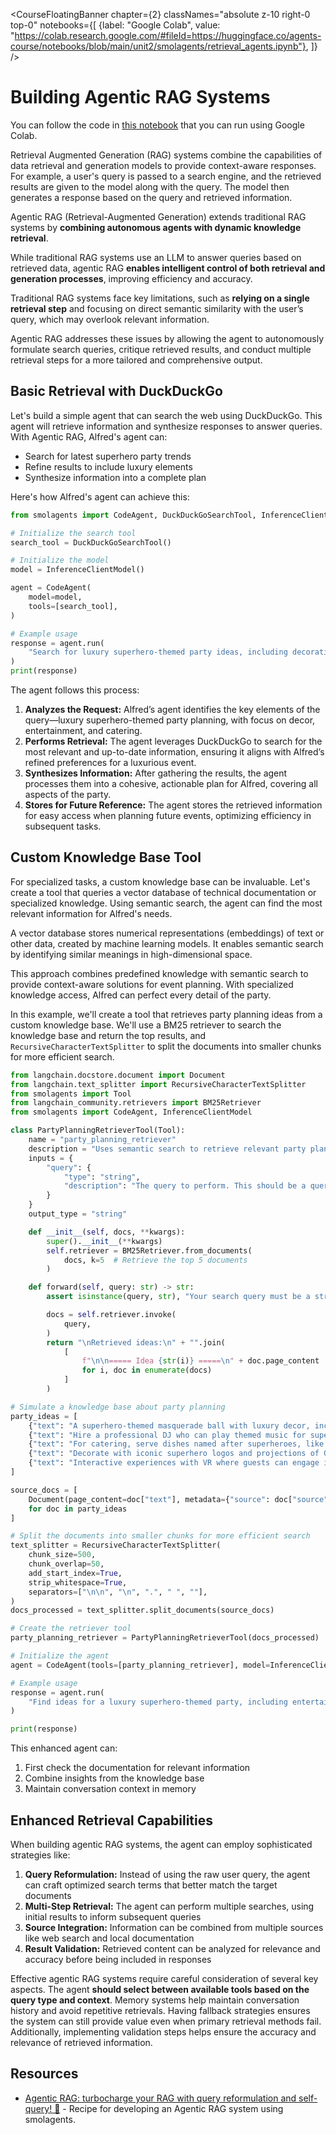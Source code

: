 <CourseFloatingBanner chapter={2}
  classNames="absolute z-10 right-0 top-0"
  notebooks={[
    {label: "Google Colab", value: "https://colab.research.google.com/#fileId=https://huggingface.co/agents-course/notebooks/blob/main/unit2/smolagents/retrieval_agents.ipynb"},
]} />

# Building Agentic RAG Systems

<Tip>
You can follow the code in <a href="https://huggingface.co/agents-course/notebooks/blob/main/unit2/smolagents/retrieval_agents.ipynb" target="_blank">this notebook</a> that you can run using Google Colab.
</Tip>

Retrieval Augmented Generation (RAG) systems combine the capabilities of data retrieval and generation models to provide context-aware responses. For example, a user's query is passed to a search engine, and the retrieved results are given to the model along with the query. The model then generates a response based on the query and retrieved information.

Agentic RAG (Retrieval-Augmented Generation) extends traditional RAG systems by **combining autonomous agents with dynamic knowledge retrieval**. 

While traditional RAG systems use an LLM to answer queries based on retrieved data, agentic RAG **enables intelligent control of both retrieval and generation processes**, improving efficiency and accuracy.

Traditional RAG systems face key limitations, such as **relying on a single retrieval step** and focusing on direct semantic similarity with the user’s query, which may overlook relevant information. 

Agentic RAG addresses these issues by allowing the agent to autonomously formulate search queries, critique retrieved results, and conduct multiple retrieval steps for a more tailored and comprehensive output.

## Basic Retrieval with DuckDuckGo

Let's build a simple agent that can search the web using DuckDuckGo. This agent will retrieve information and synthesize responses to answer queries. With Agentic RAG, Alfred's agent can:

* Search for latest superhero party trends
* Refine results to include luxury elements
* Synthesize information into a complete plan

Here's how Alfred's agent can achieve this:

```python
from smolagents import CodeAgent, DuckDuckGoSearchTool, InferenceClientModel

# Initialize the search tool
search_tool = DuckDuckGoSearchTool()

# Initialize the model
model = InferenceClientModel()

agent = CodeAgent(
    model=model,
    tools=[search_tool],
)

# Example usage
response = agent.run(
    "Search for luxury superhero-themed party ideas, including decorations, entertainment, and catering."
)
print(response)
```

The agent follows this process:

1. **Analyzes the Request:** Alfred’s agent identifies the key elements of the query—luxury superhero-themed party planning, with focus on decor, entertainment, and catering.
2. **Performs Retrieval:**  The agent leverages DuckDuckGo to search for the most relevant and up-to-date information, ensuring it aligns with Alfred’s refined preferences for a luxurious event.
3. **Synthesizes Information:** After gathering the results, the agent processes them into a cohesive, actionable plan for Alfred, covering all aspects of the party.
4. **Stores for Future Reference:** The agent stores the retrieved information for easy access when planning future events, optimizing efficiency in subsequent tasks.

## Custom Knowledge Base Tool

For specialized tasks, a custom knowledge base can be invaluable. Let's create a tool that queries a vector database of technical documentation or specialized knowledge. Using semantic search, the agent can find the most relevant information for Alfred's needs.

A vector database stores numerical representations (embeddings) of text or other data, created by machine learning models. It enables semantic search by identifying similar meanings in high-dimensional space.

This approach combines predefined knowledge with semantic search to provide context-aware solutions for event planning. With specialized knowledge access, Alfred can perfect every detail of the party.

In this example, we'll create a tool that retrieves party planning ideas from a custom knowledge base. We'll use a BM25 retriever to search the knowledge base and return the top results, and `RecursiveCharacterTextSplitter` to split the documents into smaller chunks for more efficient search.

```python
from langchain.docstore.document import Document
from langchain.text_splitter import RecursiveCharacterTextSplitter
from smolagents import Tool
from langchain_community.retrievers import BM25Retriever
from smolagents import CodeAgent, InferenceClientModel

class PartyPlanningRetrieverTool(Tool):
    name = "party_planning_retriever"
    description = "Uses semantic search to retrieve relevant party planning ideas for Alfred’s superhero-themed party at Wayne Manor."
    inputs = {
        "query": {
            "type": "string",
            "description": "The query to perform. This should be a query related to party planning or superhero themes.",
        }
    }
    output_type = "string"

    def __init__(self, docs, **kwargs):
        super().__init__(**kwargs)
        self.retriever = BM25Retriever.from_documents(
            docs, k=5  # Retrieve the top 5 documents
        )

    def forward(self, query: str) -> str:
        assert isinstance(query, str), "Your search query must be a string"

        docs = self.retriever.invoke(
            query,
        )
        return "\nRetrieved ideas:\n" + "".join(
            [
                f"\n\n===== Idea {str(i)} =====\n" + doc.page_content
                for i, doc in enumerate(docs)
            ]
        )

# Simulate a knowledge base about party planning
party_ideas = [
    {"text": "A superhero-themed masquerade ball with luxury decor, including gold accents and velvet curtains.", "source": "Party Ideas 1"},
    {"text": "Hire a professional DJ who can play themed music for superheroes like Batman and Wonder Woman.", "source": "Entertainment Ideas"},
    {"text": "For catering, serve dishes named after superheroes, like 'The Hulk's Green Smoothie' and 'Iron Man's Power Steak.'", "source": "Catering Ideas"},
    {"text": "Decorate with iconic superhero logos and projections of Gotham and other superhero cities around the venue.", "source": "Decoration Ideas"},
    {"text": "Interactive experiences with VR where guests can engage in superhero simulations or compete in themed games.", "source": "Entertainment Ideas"}
]

source_docs = [
    Document(page_content=doc["text"], metadata={"source": doc["source"]})
    for doc in party_ideas
]

# Split the documents into smaller chunks for more efficient search
text_splitter = RecursiveCharacterTextSplitter(
    chunk_size=500,
    chunk_overlap=50,
    add_start_index=True,
    strip_whitespace=True,
    separators=["\n\n", "\n", ".", " ", ""],
)
docs_processed = text_splitter.split_documents(source_docs)

# Create the retriever tool
party_planning_retriever = PartyPlanningRetrieverTool(docs_processed)

# Initialize the agent
agent = CodeAgent(tools=[party_planning_retriever], model=InferenceClientModel())

# Example usage
response = agent.run(
    "Find ideas for a luxury superhero-themed party, including entertainment, catering, and decoration options."
)

print(response)
```

This enhanced agent can:
1. First check the documentation for relevant information
2. Combine insights from the knowledge base
3. Maintain conversation context in memory

## Enhanced Retrieval Capabilities

When building agentic RAG systems, the agent can employ sophisticated strategies like:

1. **Query Reformulation:** Instead of using the raw user query, the agent can craft optimized search terms that better match the target documents
2. **Multi-Step Retrieval:** The agent can perform multiple searches, using initial results to inform subsequent queries
3. **Source Integration:** Information can be combined from multiple sources like web search and local documentation
4. **Result Validation:** Retrieved content can be analyzed for relevance and accuracy before being included in responses

Effective agentic RAG systems require careful consideration of several key aspects. The agent **should select between available tools based on the query type and context**. Memory systems help maintain conversation history and avoid repetitive retrievals. Having fallback strategies ensures the system can still provide value even when primary retrieval methods fail. Additionally, implementing validation steps helps ensure the accuracy and relevance of retrieved information.

## Resources

- [Agentic RAG: turbocharge your RAG with query reformulation and self-query! 🚀](https://huggingface.co/learn/cookbook/agent_rag) - Recipe for developing an Agentic RAG system using smolagents.

